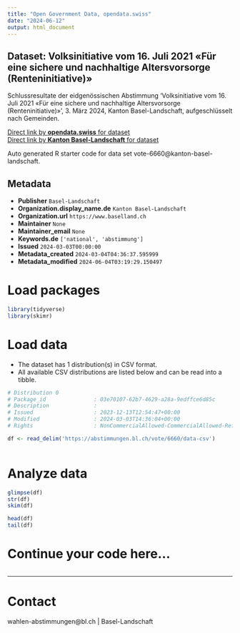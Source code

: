 ```yaml
---
title: "Open Government Data, opendata.swiss"
date: "2024-06-12"
output: html_document
---
```


## Dataset: Volksinitiative vom 16. Juli 2021 «Für eine sichere und nachhaltige Altersvorsorge (Renteninitiative)»

Schlussresultate der eidgenössischen Abstimmung 'Volksinitiative vom 16. Juli 2021 «Für eine sichere und nachhaltige Altersvorsorge (Renteninitiative)»', 3. März 2024, Kanton Basel-Landschaft, aufgeschlüsselt nach Gemeinden.

[Direct link by **opendata.swiss** for dataset](https://opendata.swiss/de/dataset/volksinitiative-vom-16-juli-2021-fur-eine-sichere-und-nachhaltige-altersvorsorge-renteninitiati1)<br>
[Direct link by **Kanton Basel-Landschaft** for dataset](https://abstimmungen.bl.ch/vote/6660/data)

Auto generated R starter code for data set vote-6660@kanton-basel-landschaft.

## Metadata

- **Publisher** `Basel-Landschaft`
- **Organization.display_name.de** `Kanton Basel-Landschaft`
- **Organization.url** `https://www.baselland.ch`
- **Maintainer** `None`
- **Maintainer_email** `None`
- **Keywords.de** `['national', 'abstimmung']`
- **Issued** `2024-03-03T00:00:00`
- **Metadata_created** `2024-03-04T04:36:37.595999`
- **Metadata_modified** `2024-06-04T03:19:29.150497`


# Load packages

```r

library(tidyverse)
library(skimr)

```

# Load data

-   The dataset has 1 distribution(s) in CSV format.
-   All available CSV distributions are listed below and can be read into a tibble.

```r

# Distribution 0
# Package_id               : 03e70107-62b7-4629-a28a-9edffce6d85c
# Description              : 
# Issued                   : 2023-12-13T12:54:47+00:00
# Modified                 : 2024-03-03T14:36:04+00:00
# Rights                   : NonCommercialAllowed-CommercialAllowed-ReferenceRequired

df <- read_delim('https://abstimmungen.bl.ch/vote/6660/data-csv')



```

# Analyze data

```r

glimpse(df)
str(df)
skim(df)

head(df)
tail(df)

```

# Continue your code here...

```r

```

------------------------------------------------------------------------

# Contact

wahlen-abstimmungen@bl.ch | Basel-Landschaft
